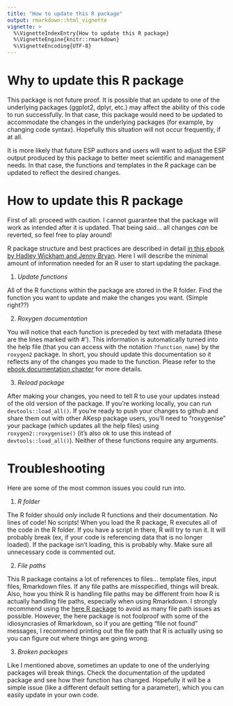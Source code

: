 ```yaml
---
title: "How to update this R package"
output: rmarkdown::html_vignette
vignette: >
  %\VignetteIndexEntry{How to update this R package}
  %\VignetteEngine{knitr::rmarkdown}
  %\VignetteEncoding{UTF-8}
---
```


# Why to update this R package

This package is not future proof. It is possible that an update to one of the underlying packages (ggplot2, dplyr, etc.) may affect the ability of this code to run successfully. In that case, this package would need to be updated to accommodate the changes in the underlying packages (for example, by changing code syntax). Hopefully this situation will not occur frequently, if at all.

It is more likely that future ESP authors and users will want to adjust the ESP output produced by this package to better meet scientific and management needs. In that case, the functions and templates in the R package can be updated to reflect the desired changes.

# How to update this R package

First of all: proceed with caution. I cannot guarantee that the package will work as intended after it is updated. That being said... all changes *can* be reverted, so feel free to play around!

R package structure and best practices are described in detail [in this ebook by Hadley Wickham and Jenny Bryan](https://r-pkgs.org/). Here I will describe the minimal amount of information needed for an R user to start updating the package.

1. *Update functions*

All of the R functions within the package are stored in the R folder. Find the function you want to update and make the changes you want. (Simple right??)

2. *Roxygen documentation*

You will notice that each function is preceded by text with metadata (these are the lines marked with #'). This information is automatically turned into the help file (that you can access with the notation `?function_name`) by the `roxygen2` package. In short, you should update this documentation so it reflects any of the changes you made to the function. Please refer to the [ebook documentation chapter](https://r-pkgs.org/man.html) for more details.

3. *Reload package*

After making your changes, you need to tell R to use your updates instead of the old version of the package. If you're working locally, you can run `devtools::load_all()`. If you're ready to push your changes to github and share them out with other AKesp package users, you'll need to "roxygenise" your package (which updates all the help files) using `roxygen2::roxygenise()` (it's also ok to use this instead of `devtools::load_all()`). Neither of these functions require any arguments.

# Troubleshooting

Here are some of the most common issues you could run into.

1. *R folder*

The R folder should *only* include R functions and their documentation. No lines of code! No scripts! When you load the R package, R executes all of the code in the R folder. If you have a script in there, R will try to run it. It will probably break (ex, if your code is referencing data that is no longer loaded). If the package isn't loading, this is probably why. Make sure all unnecessary code is commented out.

2. *File paths*

This R package contains a lot of references to files... template files, input files, Rmarkdown files. If any file paths are misspecified, things will break. Also, how you think R is handling file paths may be different from how R is actually handling file paths, especially when using Rmarkdown. I strongly recommend using the [here R package](https://github.com/jennybc/here_here) to avoid as many file path issues as possible. However, the here package is not foolproof with some of the idiosyncrasies of Rmarkdown, so if you are getting "file not found" messages, I recommend printing out the file path that R is actually using so you can figure out where things are going wrong.

3. *Broken packages*

Like I mentioned above, sometimes an update to one of the underlying packages will break things. Check the documentation of the updated package and see how their function has changed. Hopefully it will be a simple issue (like a different default setting for a parameter), which you can easily update in your own code.
